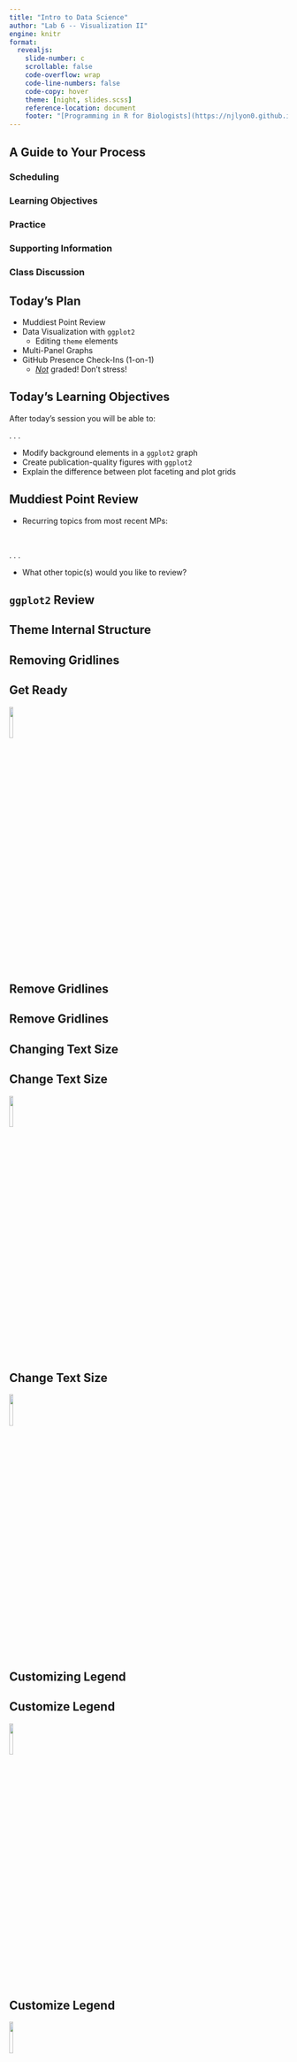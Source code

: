 ```yaml
---
title: "Intro to Data Science"
author: "Lab 6 -- Visualization II"
engine: knitr
format: 
  revealjs: 
    slide-number: c
    scrollable: false
    code-overflow: wrap
    code-line-numbers: false
    code-copy: hover
    theme: [night, slides.scss]
    reference-location: document
    footer: "[Programming in R for Biologists](https://njlyon0.github.io/teach_r-for-biologists/)"
---
```


## A Guide to Your Process

### [Scheduling]{.blue}

### [Learning Objectives]{.purple}

### [Practice]{.pink}

### [Supporting Information]{.orange}

### [Class Discussion]{.gold}

## [Today's Plan]{.blue}

- Muddiest Point Review
- Data Visualization with `ggplot2`
    - Editing `theme` elements
- Multi-Panel Graphs
- GitHub Presence Check-Ins (1-on-1)
    - <u>_Not_</u> graded! Don't stress!

## [Today's Learning Objectives]{.purple}

After today's session you will be able to:

. . .

- Modify background elements in a `ggplot2` graph
- Create publication-quality figures with `ggplot2`
- Explain the difference between plot faceting and plot grids

## [Muddiest Point Review]{.gold}

- Recurring topics from most recent MPs:

\

. . .

- What other topic(s) would you like to review?

## [`ggplot2` Review]{.orange} {.smaller}



## [Theme Internal Structure]{.orange} {.smaller}



## [Removing Gridlines]{.orange} {.smaller}



## [Get Ready]{.pink} {.smaller}

![](images/hex-ggplot2.png){.absolute top=0 left=1100 width="12%"}



## [Remove Gridlines]{.pink} {.smaller}




## [Remove Gridlines]{.pink} {.smaller}




## [Changing Text Size]{.orange} {.smaller}



## [Change Text Size]{.pink} {.smaller}

![](images/hex-ggplot2.png){.absolute top=0 left=1100 width="12%"}




## [Change Text Size]{.pink} {.smaller}

![](images/hex-ggplot2.png){.absolute top=0 left=1100 width="12%"}




## [Customizing Legend]{.orange} {.smaller}



## [Customize Legend]{.pink} {.smaller}

![](images/hex-ggplot2.png){.absolute top=0 left=1100 width="12%"}




## [Customize Legend]{.pink} {.smaller}

![](images/hex-ggplot2.png){.absolute top=0 left=1100 width="12%"}


## [Temperature Check]{.purple}

#### How are you Feeling?

<p align="center">
<img src="comics/debugging.png" alt="Comic-style graph depicting someone's emotional state as they debug code (from initial struggle and defeat to eventual triumph)">
</p>




## [Multi-Panel Background]{.orange} {.smaller}



## [Facted Graphs]{.orange} {.smaller}



## [Facet Example]{.orange} {.smaller}



## [Facet]{.pink} {.smaller}

![](images/hex-ggplot2.png){.absolute top=0 left=1100 width="12%"}




## [Facet]{.pink} {.smaller}

![](images/hex-ggplot2.png){.absolute top=0 left=1100 width="12%"}


## [Plot Grids]{.orange} {.smaller}




## [Plot Grid Example]{.orange} {.smaller}




## [Plot Grids]{.pink} {.smaller}

![](images/hex-ggplot2.png){.absolute top=0 left=1100 width="12%"}



## [Plot Grids]{.pink} {.smaller}

![](images/hex-ggplot2.png){.absolute top=0 left=1100 width="12%"}


## [Temperature Check]{.purple}

#### How are you Feeling?

<p align="center">
<img src="comics/debugging.png" alt="Comic-style graph depicting someone's emotional state as they debug code (from initial struggle and defeat to eventual triumph)">
</p>


## [GitHub Presence FAQ]{.orange} {.smaller}

- Worth 40 pts (16% course grade)

\

- Checklist-style rubric on Canvas

\

- Due [day before _last_ lab]{.blue}

\

- Can basically finish all of it now though if you want!

## [GitHub Presence Assignment]{.orange} {.smaller}

- This assignment will seriously help in interviews / job apps!
    - Shows how good of a data scientist you are

\

. . .

- I don't want anyone caught unawares by this assignment
    - So I'll meet with each of you 1-on-1 today to see where you're at so far

\

. . .

- Good chance for you to ask any questions you have!
    - Also lets me give you tips for success

## [Upcoming Due Dates]{.blue} {.smaller}

::::{.columns}
:::{.column width="50%"}

### Due before lecture

#### (By midnight)

- Homework \#6

:::
:::{.column width="50%"}

### Due before lab

#### (By midnight)

- Muddiest Point \#7
- Submit [Draft 2]{.pink} of Function Tutorials
    - Double check rubric to see that you're not leaving any points on the table!
    - Remember to also <u>submit the Revision Response</u>

:::
::::

## [GitHub 1-on-1s]{.gold} {.smaller}

- Stick around until we do our 1-on-1

\

- After you have met with me you can leave
    - Though you're welcome to stay and work on Homework \#6 / course assignments!

\

- Any volunteers to go first?
